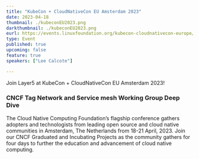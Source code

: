 ```yaml
---
title: "KubeCon + CloudNativeCon EU Amsterdam 2023"
date: 2023-04-18
thumbnail: ./kubeconEU2023.png
darkthumbnail: ./kubeconEU2023.png
eurl: https://events.linuxfoundation.org/kubecon-cloudnativecon-europe/
type: Event
published: true
upcoming: false
feature: true
speakers: ["Lee Calcote"]

---
```


Join Layer5 at KubeCon + CloudNativeCon EU Amsterdam 2023!

<h3>CNCF Tag Network and Service mesh Working Group Deep Dive</h3>
<p>
The Cloud Native Computing Foundation’s flagship conference gathers adopters and technologists from leading open source and cloud native communities in Amsterdam, The Netherlands from 18-21 April, 2023. Join our CNCF Graduated and Incubating Projects as the community gathers for four days to further the education and advancement of cloud native computing.
</p>